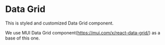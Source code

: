 
<Meta title="Documentation" />

# Data Grid

This is styled and customized Data Grid component.

We use MUI Data Grid component(https://mui.com/x/react-data-grid/) as a base of this one.

